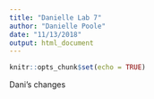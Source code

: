```yaml
---
title: "Danielle Lab 7"
author: "Danielle Poole"
date: "11/13/2018"
output: html_document
---
```


```r
knitr::opts_chunk$set(echo = TRUE)
```

Dani's changes